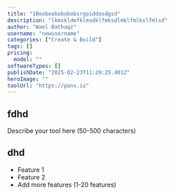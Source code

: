 ```yaml
---
title: "1Booboobobobobsrgoiddosdgsd"
description: "lkmskldmfklmsdklfmksdlmklfmlkslfmlsd"
author: "Wael Bathaqz"
username: "newusername"
categories: ["Create & Build"]
tags: []
pricing:
  model: ""
softwareTypes: []
publishDate: "2025-02-23T11:29:25.401Z"
heroImage: ""
toolUrl: "https://panx.io"
---
```

## fdhd
Describe your tool here (50-500 characters)

## dhd
- Feature 1
- Feature 2
- Add more features (1-20 features)